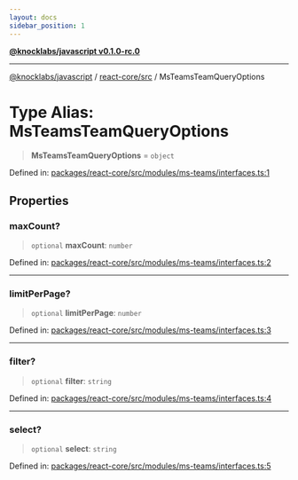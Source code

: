 ```yaml
---
layout: docs
sidebar_position: 1
---
```


[**@knocklabs/javascript v0.1.0-rc.0**](../../../index.mdx)

***

[@knocklabs/javascript](../../../modules.mdx) / [react-core/src](../index.mdx) / MsTeamsTeamQueryOptions

# Type Alias: MsTeamsTeamQueryOptions

> **MsTeamsTeamQueryOptions** = `object`

Defined in: [packages/react-core/src/modules/ms-teams/interfaces.ts:1](https://github.com/knocklabs/javascript/blob/main/packages/react-core/src/modules/ms-teams/interfaces.ts#L1)

## Properties

### maxCount?

> `optional` **maxCount**: `number`

Defined in: [packages/react-core/src/modules/ms-teams/interfaces.ts:2](https://github.com/knocklabs/javascript/blob/main/packages/react-core/src/modules/ms-teams/interfaces.ts#L2)

***

### limitPerPage?

> `optional` **limitPerPage**: `number`

Defined in: [packages/react-core/src/modules/ms-teams/interfaces.ts:3](https://github.com/knocklabs/javascript/blob/main/packages/react-core/src/modules/ms-teams/interfaces.ts#L3)

***

### filter?

> `optional` **filter**: `string`

Defined in: [packages/react-core/src/modules/ms-teams/interfaces.ts:4](https://github.com/knocklabs/javascript/blob/main/packages/react-core/src/modules/ms-teams/interfaces.ts#L4)

***

### select?

> `optional` **select**: `string`

Defined in: [packages/react-core/src/modules/ms-teams/interfaces.ts:5](https://github.com/knocklabs/javascript/blob/main/packages/react-core/src/modules/ms-teams/interfaces.ts#L5)

